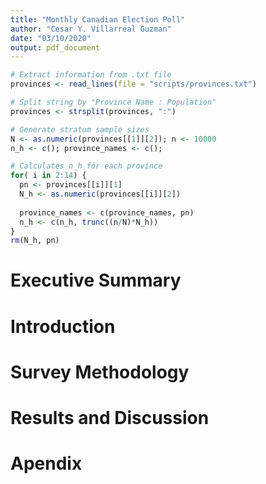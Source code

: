 ```yaml
---
title: "Monthly Canadian Election Poll"
author: "Cesar Y. Villarreal Guzman"
date: "03/10/2020"
output: pdf_document
---
```


```r
# Extract information from .txt file
provinces <- read_lines(file = "scripts/provinces.txt")

# Split string by "Province Name : Population"
provinces <- strsplit(provinces, ":")

# Generate stratum sample sizes
N <- as.numeric(provinces[[1]][2]); n <- 10000
n_h <- c(); province_names <- c();

# Calculates n_h for each province
for( i in 2:14) {
  pn <- provinces[[i]][1]
  N_h <- as.numeric(provinces[[i]][2])
  
  province_names <- c(province_names, pn)
  n_h <- c(n_h, trunc((n/N)*N_h))
}
rm(N_h, pn)
```


# Executive Summary


# Introduction


# Survey Methodology


# Results and Discussion


# Apendix